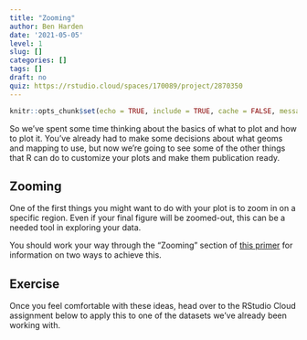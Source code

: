 ```yaml
---
title: "Zooming"
author: Ben Harden
date: '2021-05-05'
level: 1
slug: []
categories: []
tags: []
draft: no
quiz: https://rstudio.cloud/spaces/170089/project/2870350
---
```


```r
knitr::opts_chunk$set(echo = TRUE, include = TRUE, cache = FALSE, message = FALSE, warning = FALSE)
```

So we've spent some time thinking about the basics of what to plot and how to plot it. You've already had to make some decisions about what geoms and mapping to use, but now we're going to see some of the other things that R can do to customize your plots and make them publication ready.

## Zooming

One of the first things you might want to do with your plot is to zoom in on a specific region. Even if your final figure will be zoomed-out, this can be a needed tool in exploring your data.

You should work your way through the "Zooming" section of [this primer](https://rstudio.cloud/learn/primers/3.8) for information on two ways to achieve this. 

## Exercise

Once you feel comfortable with these ideas, head over to the RStudio Cloud assignment below to apply this to one of the datasets we've already been working with.
